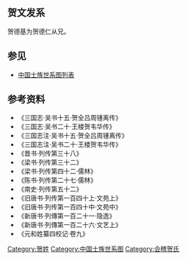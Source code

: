 <center>
{{chart/start}}
{{chart | | | | | | | | | Yi |Yi=[[庆仪|庆仪]] }}
{{chart | | | | | | | | | |!| }}
{{chart | | | | | | | | | Mo |Mo=□ }}
{{chart | | | | | | | | | |!| }}
{{chart | | | | | | | | | Mo |Mo=□ }}
{{chart | | | | | | | | | |!| }}
{{chart | | | | | | | | | Ch |Ch=[[贺纯|贺纯]] }}
{{chart | | | | | | | | | |!| }}
{{chart | | | | | | | | | Fu |Fu=[[贺辅|贺辅]] }}
{{chart | | | | | | | | | |!| }}
{{chart | | | | | | | | | Qi |Qi=山阴侯<br>[[贺齐|贺齐]] }}
{{chart | | | | | |,|-|-|-|(| }}
{{chart | | | | | Da | | Ji |Da=[[贺达|贺达]]|Ji=[[贺景|贺景]] }}
{{chart | | | | | |!| | | |)|-|-|-|.}}
{{chart | | | | | Zh | | Sh | | Hu |Zh=[[贺质|贺质]]|Sh=[[贺邵|贺邵]] |Hu=[[贺惠|贺惠]] }}
{{chart | | | | | | | | | |!| }}
{{chart | | | | | | | | | Xu |Xu=[[贺循|贺循]] }}
{{chart | |,|-|-|-|v|-|-|-|^|-|-|-|.| }}
{{chart | Xi | | Mo | | | | | | Mo |Xi=[[贺隰|贺隰]]|Mo=□ }}
{{chart | |,|-|-|-|(| | | | | | | |!|}}
{{chart | Dy | | Dl | | | | | | Mo |Dy=[[贺道养|贺道养]]|Dl=[[贺道力|贺道力]]|Mo=□ }}
{{chart | | | | | |!| | | | | | | |!|}}
{{chart | | | | | Su | | | | | | Mo |Su=[[贺损|贺损]]|Mo=□ }}
{{chart | |,|-|-|-|^|-|-|-|.| | | |!||}}
{{chart | Ch | | | | | | Mo | | Mo |Ch=[[贺瑒|贺瑒]]|Mo=□ }}
{{chart | |)|-|-|-|.| | | |!| | | |!|}}
{{chart | Ge | | Ji | | Ch | | Mo |Ge=[[贺革|贺革]]|Ji=[[贺季|贺季]]|Ch=[[贺琛|贺琛]]|Mo=□ }}
{{chart | |!| | | | | | | |!| | | |!|}}
{{chart | Hu | | | | | | Xu | | Mo |Hu=[[贺徽|贺徽]]|Xu=[[贺翊|贺翊]]|Mo=□ }}
{{chart | | | | | | | | | | | | | |!| }}
{{chart | | | | | | | | | | | | | Mo |Mo=□ }}
{{chart | | | | | | | | | | | | | |!| }}
{{chart | | | | | | | | | | | | | Mo |Mo=□ }}
{{chart | | | | | | | | | | | | | |!| }}
{{chart | | | | | | | | | | | | | Mo |Mo=□ }}
{{chart | | | | | | | | | | | | | |!| }}
{{chart | | | | | | | | | | | | |  Mo |Mo=□ }}
{{chart | | | | | | | | | | | | | |!| }}
{{chart | | | | | | | | | | | | | La |La=[[贺朗|贺朗]] }}
{{chart | | | | | |,|-|-|-|v|-|-|-|+|-|-|-|.| }}
{{chart | | | | | Dr | | Mo | | Mo | | Mo |Dr=[[贺德仁|贺德仁]]|Mo=□ }}
{{chart | | | | | |,|-|-|-|(| | | |!| | | |!| }}
{{chart | | | | | Ji | | Ai | | Mo | |  Mo |Ji=[[贺纪|贺纪]]|Ai=[[贺敳|贺敳]]|Mo=□ }}
{{chart | | | | | | | | | | | | | |!| | | |!| }}
{{chart | | | | | | | | | | | | | Mo | | Mu |Mo=[[贺默|贺默]]|Mu=□  }}
{{chart | | | | | | | | | | | | | | | | | |!| }}
{{chart | | | | | | | | | | | | | | | | |  Zz |Zz=[[贺知章|贺知章]] }}
{{chart | | | | | | | | | | | | | | | | | |!| }}
{{chart | | | | | | | | | | | | | | | | |  Mo |Mo=[[贺曾|贺曾]] }}
{{chart/end}}
</center>

==贺文发系==
贺德基为贺德仁从兄。
<center>
{{chart/start}}
{{chart | Wf |Wf=[[贺文发|贺文发]] }}
{{chart | |!| }}
{{chart | Ya |Ya=[[贺淹|贺淹]] }}
{{chart | |!| }}
{{chart | Dj |Dj=[[贺德基|贺德基]] }}
{{chart/end}}
</center>
==参见==
*[[中国士族世系图列表|中国士族世系图列表]]

==参考资料==
*《三国志·吴书十五·贺全吕周锺离传》
*《三国志·吴书二十·王楼贺韦华传》
*《三国志注·吴书十五·贺全吕周锺离传》
*《三国志注·吴书二十·王楼贺韦华传》
*《晋书·列传第三十八》
*《梁书·列传第三十二》
*《梁书·列传第四十二·儒林》
*《陈书·列传第二十七·儒林》
*《南史·列传第五十二》
*《旧唐书·列传第一百四十上·文苑上》
*《旧唐书·列传第一百四十中·文苑中》
*《新唐书·列傳第一百二十一·隐逸》
*《新唐书·列傳第一百二十六·文艺上》
*《元和姓纂四校记·卷九》

[[Category:贺姓|Category:贺姓]]
[[Category:中国士族世系图|Category:中国士族世系图]]
[[Category:会稽贺氏|Category:会稽贺氏]]